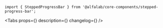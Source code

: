 

<Meta
    title='Компоненты/SteppedProgressBar'
    component={SteppedProgressBar}
/>

<!-- Canvas -->

<Story name='SteppedProgressBar'>
    <SteppedProgressBar
        step={number('step', 1)}
        maxStep={number('maxStep', 3)}
        description={text('description', "Выбор карты")}
    />
</Story>

<!-- Docs -->

<ComponentHeader
    name='SteppedProgressBar'
    version={version}
    package='@alfalab/core-components/stepped-progress-bar'
    stage={1}
    design='https://www.figma.com/file/sg7PXgmiiFjLXC6YJfoCKD/%D0%A0%D0%B0%D0%B7%D0%B1%D0%BE%D1%80-%D1%81%D1%86%D0%B5%D0%BD%D0%B0%D1%80%D0%B8%D0%B5%D0%B2-%D0%BF%D1%80%D0%B5%D0%B4%D0%BE%D0%B4%D0%BE%D0%B1%D1%80%D0%B5%D0%BD%D0%BD%D1%8B%D1%85-%D0%BA%D0%B0%D1%80%D1%82-%D0%92%D0%BE%D0%BB%D0%B3%D0%B0?node-id=2830%3A25'
/>

```tsx
import { SteppedProgressBar } from '@alfalab/core-components/stepped-progress-bar';
```

<Tabs
    props={<Props of={SteppedProgressBar} />}
    description={<Description />}
    changelog={<Changelog />}
/>

